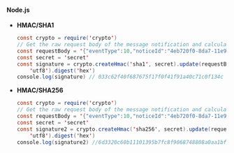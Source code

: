 #### Node.js

* **HMAC/SHA1**
    ```java
    const crypto = require('crypto')
    // Get the raw request body of the message notification and calculate the signature.The requestBody in the following code is a binary byte array before deserialization and not a dictionary after deserialization.
    const requestBody = '{"eventType":10,"noticeId":"4eb720f0-8da7-11e9-a43e53f411c2761f","notifyMs":1560408533119,"payload":{"a":"1","b":2},"productId ":1}'
    const secret = 'secret'
    const signature = crypto.createHmac('sha1', secret).update(requestBody,
        'utf8').digest('hex')
    console.log(signature) // 033c62f40f687675f17f0f41f91a40c71c0f134c
    ```

* **HMAC/SHA256**

    ```java
    const crypto = require('crypto')
    // Get the raw request body of the message notification and calculate the signature. The requestBody in the following code is a binary byte array before deserialization and not a dictionary after deserialization.
    const requestBody = '{"eventType":10,"noticeId":"4eb720f0-8da7-11e9-a43e53f411c2761f","notifyMs":1560408533119,"payload":{"a":"1","b":2},"productId":1}'
    const secret = 'secret'
    const signature2 = crypto.createHmac('sha256', secret).update(requestBody,
        'utf8').digest('hex')
    console.log(signature2) //6d3320c60b11101395b7fc8f9068748808a0aa1bfa064438e39d1bc2c7d74d99
    ```
